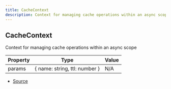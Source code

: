 ```yaml
---
title: CacheContext
description: Context for managing cache operations within an async scope
---
```


## CacheContext

Context for managing cache operations within an async scope

| Property | Type | Value |
| ----------- | ----------- | ----------- |
| params | \{   name: string,   ttl: number } | N/A |


- [Source](https://github.com/underctrl-io/commandkit/blob/e7997746676c2b18be64230c918cb998973d18b5/packages/commandkit/src/cache/use-cache.ts#L25)